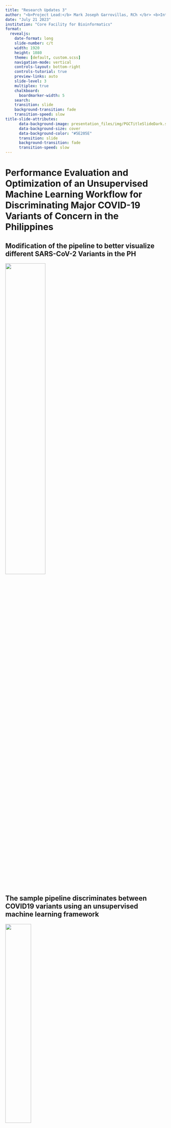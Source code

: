 ```yaml
---
title: "Research Updates 3"
author: "<b>Project Lead:</b> Mark Joseph Garrovillas, RCh </br> <b>Interns:</b> Brylle Joshua Logroño, John Matthew Felices, Yenzy Urson Hebron"
date: "July 21 2023"
institution: "Core Facility for Bioinformatics"
format: 
  revealjs:
    date-format: long
    slide-number: c/t
    width: 1920
    height: 1080
    theme: [default, custom.scss]
    navigation-mode: vertical
    controls-layout: bottom-right
    controls-tutorial: true
    preview-links: auto
    slide-level: 3
    multiplex: true
    chalkboard: 
      boardmarker-width: 5
    search:
    transition: slide
    background-transition: fade
    transition-speed: slow
title-slide-attributes:
      data-background-image: presentation_files/img/PGCTitleSlideDark.svg
      data-background-size: cover
      data-background-color: "#5E205E"
      transition: slide
      background-transition: fade
      transition-speed: slow
---
```


# Performance Evaluation and Optimization of an Unsupervised Machine Learning Workflow for Discriminating Major COVID-19 Variants of Concern in the Philippines{background-color="#5E205E" data-background="presentation_files/img/PGCTitleSlideDark.svg" transition="fade-in slide-out" transition-speed="slow"}

## Modification of the pipeline to better visualize different SARS-CoV-2 Variants in the PH {data-background="presentation_files/img/PGCSlideLight.svg" transition="fade-in slide-out" transition-speed="slow"}
![](presentation_files/img/variants.jpg){.fragment fig-align="center" height=50% width=50%}

## The sample pipeline discriminates between COVID19 variants using an unsupervised machine learning framework {data-background="presentation_files/img/PGCSlideLight.svg" transition="fade-in slide-out" transition-speed="slow"}
![](presentation_files/img/journal.pone.0285719.png){.fragment fig-align="center" height=40% width=40%}

## Which linear algebra library implementation (BLAS,LAPACK,OpenCL,IntelMLK) gives the most optimal runtime for the workflow? {data-background="presentation_files/img/PGCSlideLight.svg" transition="fade-in slide-out" transition-speed="slow"}
![](presentation_files/img/linear-algebra.jpg){.fragment fig-align="center" height=60% width=60%}

## Does processor vulnerability mitigations (Spectre and Meltdown) significantly affect the runtime of the workflow? {data-background="presentation_files/img/PGCSlideLight.svg" transition="fade-in slide-out" transition-speed="slow"}
![](presentation_files/img/spectre_meltdown.png){.fragment fig-align="center" height=60% width=60%}

## Initial Treemaps to further motivate the Dataset Analysis {data-background="presentation_files/img/PGCSlideLight.svg" transition="fade-in slide-out" transition-speed="slow"}
<iframe src="division-variant-lineage.html" width=1800px height=900px></iframe>

## Initial Treemaps to further motivate the Dataset Analysis  {data-background="presentation_files/img/PGCSlideLight.svg" transition="fade-in slide-out" transition-speed="slow"}
<iframe src="variant-division-lineage.html" width=1800px height=900px></iframe>

# Progress Report - Overview {background-color="#447099" data-background="presentation_files/img/PGCTitleSlideDark.svg" transition="slide-in"}

## The team's trello board gives an overview of the team's progress {data-background="presentation_files/img/PGCSlideLight.svg" transition="fade-in slide-out" transition-speed="slow"}
![](presentation_files/img/trello.png){.fragment fig-align="center" height=70% width=70%}

## The burndown chart shows if the team is on track to finish the project on time {data-background="presentation_files/img/PGCSlideLight.svg" transition="fade-in slide-out" transition-speed="slow"}
<iframe src="https://docs.google.com/spreadsheets/d/1e_8Idq3GNALJlM27_xZwYv2O2Rsih5MytwXbmZ9c7TI/edit#gid=0" width=1800px height=900px></iframe>

## The burndown chart shows if the team is on track to finish the project on time {data-background="presentation_files/img/PGCSlideLight.svg" transition="fade-in slide-out" transition-speed="slow"}
<iframe src="https://docs.google.com/spreadsheets/d/1e_8Idq3GNALJlM27_xZwYv2O2Rsih5MytwXbmZ9c7TI/edit#gid=196745742" width=1800px height=900px></iframe>

# Progress Report - Workflow Optimization {background-color="#447099" data-background="presentation_files/img/PGCTitleSlideDark.svg" transition="slide-in"}

## Data filtering by certain attributes (e.g. variant, region of exposure) was included into the workflow {data-="presentation_files/img/PGCSlideLight.svg" transition="fade-in slide-out" transition-speed="slow"}

```r
#| echo: true

  if(missing(filter1_factor) && missing(filter1_values) &&
     missing(filter2_factor) && missing(filter2_values)){
    
  } else if(missing(filter2_factor) && missing(filter2_values)){
    
    df <- filter(df, df[[filter1_factor]] %in% filter1_values)
    
  } else if(missing(filter1_factor) && missing(filter1_values)){
    
    df <- filter(df, df[[filter2_factor]] %in% filter2_values)
    
  } else {
    df <- filter(df, df[[filter1_factor]] %in% filter1_values)
    df <- filter(df, df[[filter2_factor]] %in% filter2_values)
  }

```

## Graph tooltips were improved to include relevant metadata {data-="presentation_files/img/PGCSlideLight.svg" transition="fade-in slide-out" transition-speed="slow"}
<iframe src="presentation_files/img/umap-7.html" width=1800px height=900px></iframe>

## 3D Plots were generated from PCA, tSNE, and UMAP analysis {data-="presentation_files/img/PGCSlideLight.svg" transition="fade-in slide-out" transition-speed="slow"}
<iframe src="presentation_files/img/3d-umap-7.html" width=1800px height=900px></iframe>

## Scree Plots, Loading Plots, and Vargraphs from PCA Analysis were generated {data-="presentation_files/img/PGCSlideLight.svg" transition="fade-in slide-out" transition-speed="slow"}
<iframe src="presentation_files/img/screeplot-3.html" width=1800px height=900px></iframe>

## Scree Plots, Loading Plots, and Vargraphs from PCA Analysis were generated {data-="presentation_files/img/PGCSlideLight.svg" transition="fade-in slide-out" transition-speed="slow"}
<iframe src="presentation_files/img/loadings-1-3.html" width=1800px height=900px></iframe>

## Scree Plots, Loading Plots, and Vargraphs from PCA Analysis were generated {data-="presentation_files/img/PGCSlideLight.svg" transition="fade-in slide-out" transition-speed="slow"}
<iframe src="presentation_files/img/vargraph-3.html" width=1800px height=900px></iframe>

## A pipeline file was created to compile all the functions into one R file {data-="presentation_files/img/PGCSlideLight.svg" transition="fade-in slide-out" transition-speed="slow"}

```r
#| echo: true

# File: pipeline.R
# Contains the complete bioinformatics pipeline
# for convenient runs and benchmarks.
# This will source functions from code/R/

# INSTALL AND LOAD PACKAGES ################################
options(repos = "https://cloud.r-project.org/")

# Installs pacman ("package manager") if needed
if (!require("pacman"))
  install.packages("pacman")
library(pacman)

### ATTN: IN LINUX SYSTEMS, CONSULT README FOR ADDITIONAL PREREQUISITES
### BEFORE RUNNING ANY SCRIPT. ISSUE: tidyverse installation.
### This is a non-issue if code is ran within cpu.Dockerfile.
### This cannot be scripted because this requires sudo priveleges.

# Install xml2 in advance to prep for tidyverse installation in Linux.
# Note that in Windows RStudio, this is installed by default.
# If you're getting xml2 errors on Windows, you broke something lol.
if (pacman::p_detectOS() == "Linux" && !pacman::p_exists(xml2, local = TRUE)) {
  install.packages("xml2", dependencies = TRUE, INSTALL_opts = c("--no-lock"))
  pacman::p_load(xml2)
}

# Use pacman to load add-on packages as desired.
# TODO: Remove redundancies in dependencies. E.g., dplyr and ggplot2
# are already dependencies of tidyverse.
pacman::p_load(plyr, dplyr, GGally, ggplot2, ggthemes, ggvis,
               httr, lubridate, plotly, psych,
               rio, markdown, rmarkdown, shiny,
               stringr, tidyr, tidyverse,
               ape, kmer, readr, validate, gsubfn, seqinr,
               umap, htmlwidgets, factoextra, scales,
               Rtsne, tsne, RColorBrewer, ggfortify, devtools,
               ggdendro, dendextend, cluster, colorspace,
               microbenchmark,
               highcharter)
install_github("vqv/ggbiplot", upgrade = FALSE, quiet = TRUE)
pacman::p_load(ggbiplot)

# validate used for %vin% operator 
# gsubfn used to destructure more than one return value
# devtools supports install_github for installing ggbiplot
# Note: Divisive k-means clustering available via kmer::cluster

# LOAD SOURCES #############################################
source("code/R/helper.R")
source("code/R/preprocess.R")
source("code/R/kmer-analysis.R")
source("code/R/dim-reduce.R")
source("code/R/clustering-variant.R")
source("code/R/clustering-region.R")

# SET PARAMETERS ###########################################
# pipeline.R general parameters
seed <- 1234
stamp <- get_time()
kmer_list <- c(3, 5, 7)

# preprocess.R::preprocess() parameters
data_path_gisaid <- "data/GISAID"
extract_path <- "data/GISAID/datasets"
strat_size <- 100
country_exposure <- "Philippines"
write_fastacsv <- TRUE

# kmer-analysis.R::get_kmers() parameters

# dim-reduce.R::dim_reduce() parameters
data_path_kmers <- "data/kmers"
results_path_dimreduce <- "results/dim-reduce/R"
tsne_perplexity <- 40
tsne_max_iter <- 1000
tsne_initial_dims <- 50
umap_n_neighbors <- 15
umap_metric <- "euclidean"
umap_min_dist <- 0.1
target_col <- "variant"

# dim-reduce.R::dim_reduce() filtering parameters - OPTIONAL
factor1 <- "variant"
values1 <- c("Omicron", "Omicron Sub")
factor2 <- "year"
values2 <- c("2023")

# AGNES Clustering Parameters :: dendogram_create_x()
results_path_agnes <- "results/dendrogram"

# RUN PIPELINE #############################################

# Step 1: preprocess()
list[fasta_all, metadata_all] <- preprocess(data_path_gisaid, extract_path, seed,
                                            strat_size, country_exposure,
                                            write_fastacsv, stamp)

# Step 2: get_kmers()
for (k in kmer_list) {
  get_kmers(fasta_all, metadata_all, k, stamp)
}

# Step 3: dim_reduce()
for (k in kmer_list) {
  dim_reduce(k, data_path_kmers, results_path_dimreduce,
             tsne_seed = seed, tsne_perplexity,
             tsne_max_iter, tsne_initial_dims,
             umap_seed = seed, umap_n_neighbors,
             umap_metric, umap_min_dist, col_name = target_col,
             filter1_factor = factor1, filter1_values = values1, # OPTIONAL
             filter2_factor = factor2, filter2_values = values2) # OPTIONAL
}

#Step 4: AGNES Clustering by Variant
for (k in kmer_list) {
  dendrogram_create_variant(k, data_path_kmers, results_path_agnes)
}

#Step 5: AGNES Clustering by Region
for (k in kmer_list){
  dendrogram_create_region(k, data_path_kmers, results_path_agnes)
}

print("All operations completed successfully!")

# CLEAN UP #################################################

# Clear environment
rm(list = ls()) 

# Clear packages (unloading them before another adds another compat check)
p_unload(all)  # Remove all add-ons

# Clear plots but only if there IS a plot
while (!is.null(dev.list())) dev.off()

# Clear console
# cat("\014")  # ctrl+L

# Clear mind :)
```

# Progress Report - Benchmarking{background-color="#447099" data-background="presentation_files/img/PGCTitleSlideDark.svg" transition="slide-in"}

## USB-Bootable Ubuntu OS was created to standardize the OS during benchmarking {data-="presentation_files/img/PGCSlideLight.svg" transition="fade-in slide-out" transition-speed="slow"}
![](presentation_files/img/ubuntu.png){.fragment fig-align="center" height=60% width=60%}

## Created Docker image to standardize the development environment {data-="presentation_files/img/PGCSlideLight.svg" transition="fade-in slide-out" transition-speed="slow"}
![](presentation_files/img/docker-container.png){.fragment fig-align="center" height=50% width=50%}

## Created Docker image to standardize the development environment {data-="presentation_files/img/PGCSlideLight.svg" transition="fade-in slide-out" transition-speed="slow"}
![](presentation_files/img/docker.jpg){.fragment fig-align="center" height=30% width=%}

## A pipeline to be used for benchmarking was created{data-="presentation_files/img/PGCSlideLight.svg" transition="fade-in slide-out" transition-speed="slow"}

```r
#| echo: true

# File: pipeline.R
# Contains the complete bioinformatics pipeline
# for convenient runs and benchmarks.
# This will source functions from code/R/

# INSTALL AND LOAD PACKAGES ################################
options(repos = "https://cloud.r-project.org/")

# Installs pacman ("package manager") if needed
if (!require("pacman"))
  install.packages("pacman")
library(pacman)

### ATTN: IN LINUX SYSTEMS, CONSULT README FOR ADDITIONAL PREREQUISITES
### BEFORE RUNNING ANY SCRIPT. ISSUE: tidyverse installation.
### This is a non-issue if code is ran within cpu.Dockerfile.
### This cannot be scripted because this requires sudo priveleges.

# Install xml2 in advance to prep for tidyverse installation in Linux.
# Note that in Windows RStudio, this is installed by default.
# If you're getting xml2 errors on Windows, you broke something lol.
if (pacman::p_detectOS() == "Linux" && !pacman::p_exists(xml2, local = TRUE)) {
  install.packages("xml2", dependencies = TRUE, INSTALL_opts = c("--no-lock"))
  pacman::p_load(xml2)
}

# Use pacman to load add-on packages as desired.
# TODO: Remove redundancies in dependencies. E.g., dplyr and ggplot2
# are already dependencies of tidyverse.
pacman::p_load(plyr, dplyr, GGally, ggplot2, ggthemes, ggvis,
               httr, lubridate, plotly, psych,
               rio, markdown, rmarkdown, shiny,
               stringr, tidyr, tidyverse,
               ape, kmer, readr, validate, gsubfn, seqinr,
               umap, htmlwidgets, factoextra, scales,
               Rtsne, tsne, RColorBrewer, ggfortify, devtools,
               ggdendro, dendextend, cluster, colorspace,
               microbenchmark,
               highcharter)
install_github("vqv/ggbiplot", upgrade = FALSE, quiet = TRUE)
pacman::p_load(ggbiplot)

# validate used for %vin% operator 
# gsubfn used to destructure more than one return value
# devtools supports install_github for installing ggbiplot
# Note: Divisive k-means clustering available via kmer::cluster

# LOAD SOURCES #############################################
source("code/R/helper.R")
source("code/R/preprocess.R")
source("code/R/kmer-analysis.R")
source("code/R/dim-reduce.R")
source("code/R/clustering-variant.R")
source("code/R/clustering-region.R")

# SET PARAMETERS ###########################################
# pipeline.R general parameters
seed <- 1234
stamp <- get_time()
kmer_list <- c(3, 5, 7)

# microbenchmark parameters
# Note: tree map
bm_times <- 2L   # how many times should routine be evaluated
bm_units <- "seconds"

# preprocess.R::preprocess() parameters
data_path_gisaid <- "data/GISAID"
extract_path <- "data/GISAID/datasets"
strat_size <- 100
country_exposure <- "Philippines"
write_fastacsv <- FALSE

# kmer-analysis.R::get_kmers() parameters

# dim-reduce.R::dim_reduce() parameters
data_path_kmers <- "data/kmers"
results_path_dimreduce <- "results/dim-reduce/R"
tsne_perplexity <- 40
tsne_max_iter <- 1000
tsne_initial_dims <- 50
umap_n_neighbors <- 15
umap_metric <- "euclidean"
umap_min_dist <- 0.1
target_col <- "variant"

# AGNES Clustering Parameters :: dendogram_create_x()
results_path_agnes <- "results/dendrogram"

# RUN BENCHMARK #############################################
# Benchmark Notes:
# preprocess, to start from extraction, delete: data/GISAID/datasets/
# preprocess, to also generate data, set write_fastacsv = TRUE.
results <- microbenchmark(
  preprocess = list[fasta_all, metadata_all] <-
    preprocess(data_path, extract_path, seed,
               strat_size, country_exposure,
               write_fastacsv, stamp),
  get_kmers_loop = for (k in kmer_list) {
    get_kmers(fasta_all, metadata_all, k, stamp)
  },
  get_kmers_3 = get_kmers(fasta_all, metadata_all, 3, stamp),
  get_kmers_5 = get_kmers(fasta_all, metadata_all, 5, stamp),
  get_kmers_7 = get_kmers(fasta_all, metadata_all, 7, stamp),
  # dim_reduce = for (k in kmer_list) {
  #   dim_reduce(k, data_path_kmers, results_path_dimreduce,
  #              tsne_seed = seed, tsne_perplexity,
  #              tsne_max_iter, tsne_initial_dims,
  #              umap_seed = seed, umap_n_neighbors,
  #              umap_metric, umap_min_dist, col_name = target_col)
  # },
  # dim_reduce_3 = dim_reduce(3, data_path_kmers, results_path_dimreduce,
  #                           tsne_seed = seed, tsne_perplexity,
  #                           tsne_max_iter, tsne_initial_dims,
  #                           umap_seed = seed, umap_n_neighbors,
  #                           umap_metric, umap_min_dist, col_name = target_col),
  # dim_reduce_5 = dim_reduce(5, data_path_kmers, results_path_dimreduce,
  #                           tsne_seed = seed, tsne_perplexity,
  #                           tsne_max_iter, tsne_initial_dims,
  #                           umap_seed = seed, umap_n_neighbors,
  #                           umap_metric, umap_min_dist, col_name = target_col),
  # dim_reduce_7 = dim_reduce(7, data_path_kmers, results_path_dimreduce,
  #                           tsne_seed = seed, tsne_perplexity,
  #                           tsne_max_iter, tsne_initial_dims,
  #                           umap_seed = seed, umap_n_neighbors,
  #                           umap_metric, umap_min_dist, col_name = target_col),
  times = bm_times,
  unit = bm_units,
  control = list(order = "inorder", warmup = 2L)
)

print("All operations completed successfully!")

# CLEAN UP #################################################

# Clear environment
# rm(list = ls()) 

# Clear packages (unloading them before another adds another compat check)
p_unload(all)  # Remove all add-ons

# Clear plots but only if there IS a plot
while (!is.null(dev.list())) dev.off()

# Clear console
# cat("\014")  # ctrl+L

# Clear mind :)

```

## Initial benchmarking using different linear algebra libraries was performed for the entire benchmarking pipeline {data-="presentation_files/img/PGCSlideLight.svg" transition="fade-in slide-out" transition-speed="slow"}
<iframe src="presentation_files/img/dim-red-7.html" width=1800px height=900px></iframe>

## Initial benchmarking using different linear algebra libraries was performed for PCA Analysis {data-="presentation_files/img/PGCSlideLight.svg" transition="fade-in slide-out" transition-speed="slow"}
<iframe src="presentation_files/img/pca-7.html" width=1800px height=900px></iframe>

## Initial benchmarking using different linear algebra libraries was performed for t-SNE Analysis {data-="presentation_files/img/PGCSlideLight.svg" transition="fade-in slide-out" transition-speed="slow"}
<iframe src="presentation_files/img/tsne-2d-7.html" width=1800px height=900px></iframe>

## Initial benchmarking using different linear algebra libraries was performed for UMAP Analysis {data-="presentation_files/img/PGCSlideLight.svg" transition="fade-in slide-out" transition-speed="slow"}
<iframe src="presentation_files/img/umap-2d-7.html" width=1800px height=900px></iframe>


# Next Steps {background-color="#447099" data-background="presentation_files/img/PGCTitleSlideDark.svg" transition="slide-in"}

## Future Plans {data-background="presentation_files/img/PGCSlideLight.svg" transition="fade-in slide-out" transition-speed="slow"}    

- Goals for Next Week
  - Improve plots by adding ability to change point shapes according to another variable
  - Benchmark Workflow with Spectre and Meltdown Patches Enabled vs. Disabled in Intel Core/AMD Ryzen processors and Windows/Linux OS 
  - Benchmark Computations using OpenBLAS/ATLAS/AMD BLISS/ Intel MKL
  - Document and Analyze Benchmarking Results
  - Scale up Data and Run in HPC

# References {background-color="#447099" data-background="presentation_files/img/PGCTitleSlideDark.svg" transition="slide-in"}

## References {data-background="presentation_files/img/PGCSlideLight.svg" transition="fade-in slide-out" transition-speed="slow"}

- Research Article:

  - <https://journals.plos.org/plosone/article?id=10.1371/journal.pone.0285719>

- Image Sources:
  - <https://i.ytimg.com/vi/0WDhKCPtbng/maxresdefault.jpg>
  - <https://web.archive.org/web/20180620212658/https://danielmiessler.com/images/Screen-Shot-2018-01-05-at-08.29.00.png>
  - <https://www.docker.com/wp-content/uploads/2022/03/vertical-logo-monochromatic.png>
  - <https://upload.wikimedia.org/wikipedia/commons/thumb/e/e0/Git-logo.svg/1280px-Git-logo.svg.png>
